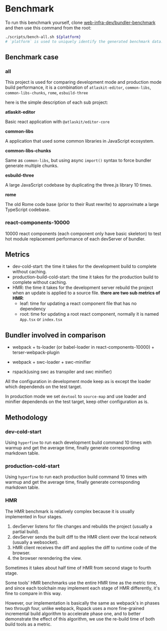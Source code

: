 # Benchmark

To run this benchmark yourself, clone [web-infra-dev/bundler-benchmark](https://github.com/web-infra-dev/bundler-benchmark) and then use this command from the root:

```bash
./scripts/bench-all.sh ${platform}
# `platform` is used to uniquely identify the generated benchmark data.
```

## Benchmark case

### all

This project is used for comparing development mode and production mode build performance, it is a combination of `atlaskit-editor`, `common-libs`, `common-libs-chunks`, `rome`, `esbuild-three`

here is the simple description of each sub project:

**atlaskit-editor**

Basic react application with `@atlaskit/editor-core`

**common-libs**

A application that used some common libraries in JavaScript ecosystem.

**common-libs-chunks**

Same as `common-libs`, but using async `import()` syntax to force bundler generate multiple chunks.

**esbuild-three**

A large JavaScript codebase by duplicating the three.js library 10 times.

**rome**

The old Rome code base (prior to their Rust rewrite) to approximate a large TypeScript codebase.

### react-components-10000

10000 react components (each component only have basic skeleton) to test hot module replacement performance of each devServer of bundler.

## Metrics

- dev-cold-start: the time it takes for the development build to complete without caching.
- production-build-cold-start: the time it takes for the production build to complete without caching.
- HMR: the time it takes for the development server rebuild the project when an update is applied to a source file.
  **there are two sub metrics of HMR**:
  - leaf: time for updating a react component file that has no dependency
  - root: time for updating a root react component, normally it is named `App.tsx` or `index.tsx`

## Bundler involved in comparison

- webpack + ts-loader (or babel-loader in react-components-10000) + terser-webpack-plugin

- webpack + swc-loader + swc-minifier

- rspack(using swc as transpiler and swc minifier)

All the configuration in development mode keep as is except the loader which dependends on the test target.

In production mode we set `devtool` to `source-map` and use loader and minifier dependends on the test target, keep other configuration as is.

## Methodology

### dev-cold-start

Using `hyperfine` to run each development build command 10 times with warmup and get the average time, finally generate corresponding markdown table.

### production-cold-start

Using `hyperfine` to run each production build command 10 times with warmup and get the average time, finally generate corresponding markdown table.

### HMR

The HMR benchmark is relatively complex because it is usually implemented in four stages.

1. devServer listens for file changes and rebuilds the project (usually a partial build).
2. devServer sends the built diff to the HMR client over the local network (usually a websocket).
3. HMR client receives the diff and applies the diff to runtime code of the browser.
4. the browser rerendering the view.

Sometimes it takes about half time of HMR from second stage to fourth stage.

Some tools' HMR benchmarks use the entire HMR time as the metric time, and since each toolchain may implement each stage of HMR differently,
it's fine to compare in this way.

However, our implementation is basically the same as webpack's in phases two through four, unlike webpack, Rspack uses a more fine-grained incremental build algorithm to accelerate phase one, and to better demonstrate the effect of this algorithm, we use the re-build time of both build tools as a metric.
